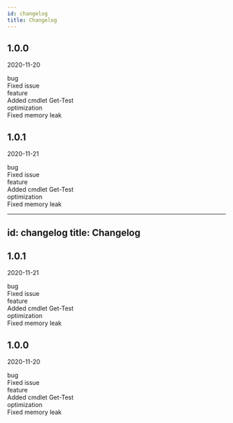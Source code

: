 ```yaml
---
id: changelog
title: Changelog
---
```



## 1.0.0

2020-11-20

<div class="container">
<div class="row">
<div class="col col--2"><span class="badge badge--success">bug</span></div>
<div class="col">Fixed issue</div>
</div>
<div class="row">
<div class="col col--2"><span class="badge badge--primary">feature</span></div>
<div class="col">Added cmdlet Get-Test</div>
</div>
<div class="row">
<div class="col col--2"><span class="badge badge--info">optimization</span></div>
<div class="col">Fixed memory leak</div>
</div>
</div>


## 1.0.1

2020-11-21

<div class="container">
<div class="row">
<div class="col col--2"><span class="badge badge--success">bug</span></div>
<div class="col">Fixed issue</div>
</div>
<div class="row">
<div class="col col--2"><span class="badge badge--primary">feature</span></div>
<div class="col">Added cmdlet Get-Test</div>
</div>
<div class="row">
<div class="col col--2"><span class="badge badge--info">optimization</span></div>
<div class="col">Fixed memory leak</div>
</div>
</div>

---
id: changelog
title: Changelog
---


## 1.0.1

2020-11-21

<div class="container">
<div class="row">
<div class="col col--2"><span class="badge badge--success">bug</span></div>
<div class="col">Fixed issue</div>
</div>
<div class="row">
<div class="col col--2"><span class="badge badge--primary">feature</span></div>
<div class="col">Added cmdlet Get-Test</div>
</div>
<div class="row">
<div class="col col--2"><span class="badge badge--info">optimization</span></div>
<div class="col">Fixed memory leak</div>
</div>
</div>


## 1.0.0

2020-11-20

<div class="container">
<div class="row">
<div class="col col--2"><span class="badge badge--success">bug</span></div>
<div class="col">Fixed issue</div>
</div>
<div class="row">
<div class="col col--2"><span class="badge badge--primary">feature</span></div>
<div class="col">Added cmdlet Get-Test</div>
</div>
<div class="row">
<div class="col col--2"><span class="badge badge--info">optimization</span></div>
<div class="col">Fixed memory leak</div>
</div>
</div>

